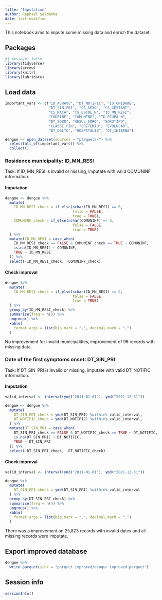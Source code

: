 ```yaml
---
title: "Imputation"
author: Raphael Saldanha
date: last-modified
---
```


This notebook aims to impute some missing data and enrich the dataset.

## Packages

```r
#| message: false
library(tidyverse)
library(arrow)
library(knitr)
library(lubridate)
```

## Load data

```r
important_vars <- c("ID_AGRAVO", "DT_NOTIFIC", "ID_UNIDADE",
                    "DT_SIN_PRI", "CS_SEXO", "CS_GESTANT",
                    "CS_RACA", "CS_ESCOL_N", "ID_MN_RESI",
                    "COUFINF", "COMUNINF", "ID_OCUPA_N",
                    "DT_SORO", "RESUL_SORO", "SOROTIPO", 
                    "CLASSI_FIN", "CRITERIO", "EVOLUCAO",
                    "DT_OBITO", "HOSPITALIZ", "DT_INTERNA")

dengue <- open_dataset(sources = "parquets/") %>%
  select(all_of(important_vars)) %>%
  collect()
```

### Residence municipality: ID_MN_RESI

Task: If ID_MN_RESI is invalid or missing, imputate with valid COMUNINF information.

#### Imputation

```r
dengue <- dengue %>%
  mutate(
    ID_MN_RESI_check = if_else(nchar(ID_MN_RESI) == 6, 
                               false = FALSE,
                               true = TRUE),
    COMUNINF_check = if_else(nchar(COMUNINF) == 6, 
                               false = FALSE,
                               true = TRUE)
  ) %>%
  mutate(ID_MN_RESI = case_when(
    ID_MN_RESI_check == FALSE & COMUNINF_check == TRUE ~ COMUNINF,
    is.na(ID_MN_RESI) ~ COMUNINF,
    TRUE ~ ID_MN_RESI
  )) %>%
  select(-ID_MN_RESI_check, -COMUNINF_check)
```

#### Check improval

```r
dengue %>%
  mutate(
    ID_MN_RESI_check = if_else(nchar(ID_MN_RESI) == 6, 
                               false = FALSE,
                               true = TRUE)
  ) %>%
  group_by(ID_MN_RESI_check) %>%
  summarise(freq = n()) %>%
  ungroup() %>%
  kable(
    format.args = list(big.mark = ".", decimal.mark = ",")
  )
```

No improvement for invalid municipalities, improvement of 96 records with missing data.

### Date of the first symptoms onset: DT_SIN_PRI

Task: If DT_SIN_PRI is invalid or missing, imputate with valid DT_NOTIFIC information.

#### Imputation

```r
valid_interval <- interval(ymd("2011-01-01"), ymd("2021-12-31"))

dengue <- dengue %>%
  mutate(
    DT_SIN_PRI_check = ymd(DT_SIN_PRI) %within% valid_interval,
    DT_NOTIFIC_check = ymd(DT_NOTIFIC) %within% valid_interval,
  ) %>%
  mutate(DT_SIN_PRI = case_when(
    DT_SIN_PRI_check == FALSE & DT_NOTIFIC_check == TRUE ~ DT_NOTIFIC,
    is.na(DT_SIN_PRI) ~ DT_NOTIFIC,
    TRUE ~ DT_SIN_PRI
  )) %>%
  select(-DT_SIN_PRI_check, -DT_NOTIFIC_check)
```

#### Check improval

```r
valid_interval <- interval(ymd("2011-01-01"), ymd("2021-12-31"))

dengue %>%
  mutate(
    DT_SIN_PRI_check = ymd(DT_SIN_PRI) %within% valid_interval
  ) %>%
  group_by(DT_SIN_PRI_check) %>%
  summarise(freq = n()) %>%
  ungroup() %>%
  kable(
    format.args = list(big.mark = ".", decimal.mark = ",")
  )
```

There was a improvement on 25,823 records with invalid dates and all missing records were imputate.

## Export improved database

```r
dengue %>%
  write_parquet(sink = "parquet_improved/dengue_improved.parquet")
```

## Session info

```r
sessionInfo()
```
